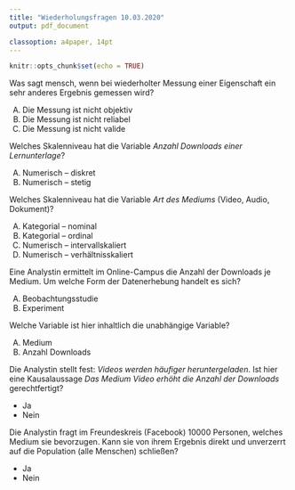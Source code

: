 ```yaml
---
title: "Wiederholungsfragen 10.03.2020"
output: pdf_document

classoption: a4paper, 14pt
---
```


```r
knitr::opts_chunk$set(echo = TRUE)
```

Was sagt mensch, wenn bei wiederholter Messung einer Eigenschaft ein sehr anderes Ergebnis gemessen wird?

A.  Die Messung ist nicht objektiv
B.  Die Messung ist nicht reliabel
C.  Die Messung ist nicht valide


\vspace{2cm}

Welches Skalenniveau hat die Variable *Anzahl Downloads einer Lernunterlage*?

A.  Numerisch – diskret
B.  Numerisch – stetig

\vspace{2cm}

Welches Skalenniveau hat die Variable *Art des Mediums* (Video, Audio, Dokument)?

A.  Kategorial – nominal
B.  Kategorial – ordinal
C.  Numerisch – intervallskaliert
D.  Numerisch – verhältnisskaliert

\vspace{2cm}

Eine Analystin ermittelt im Online-Campus die Anzahl der Downloads je Medium. Um welche Form der Datenerhebung handelt es sich?

A.  Beobachtungsstudie
B.  Experiment

\vspace{2cm}

Welche Variable ist hier inhaltlich die unabhängige Variable?

A.	Medium 
B.	Anzahl Downloads 

\vspace{2cm}

Die Analystin stellt fest: *Videos werden häufiger heruntergeladen*. Ist hier eine Kausalaussage *Das Medium Video erhöht die Anzahl der Downloads* gerechtfertigt?

-  Ja
-  Nein

\vspace{2cm}

Die Analystin fragt im Freundeskreis (Facebook) 10000 Personen, welches Medium sie bevorzugen. Kann sie von ihrem Ergebnis direkt und unverzerrt auf die Population (alle Menschen) schließen?

-  Ja
-  Nein
